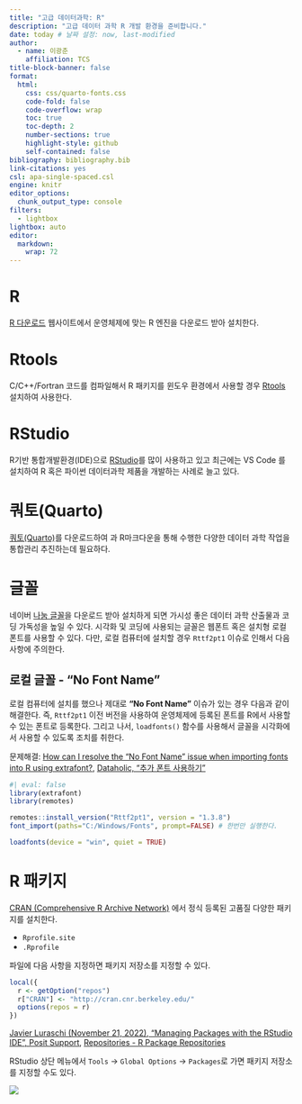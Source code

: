 ```yaml
---
title: "고급 데이터과학: R"
description: "고급 데이터 과학 R 개발 환경을 준비합니다."
date: today # 날짜 설정: now, last-modified
author:
  - name: 이광춘
    affiliation: TCS
title-block-banner: false
format:
  html:
    css: css/quarto-fonts.css
    code-fold: false
    code-overflow: wrap    
    toc: true
    toc-depth: 2
    number-sections: true
    highlight-style: github    
    self-contained: false
bibliography: bibliography.bib
link-citations: yes
csl: apa-single-spaced.csl
engine: knitr
editor_options: 
  chunk_output_type: console
filters:
  - lightbox
lightbox: auto  
editor: 
  markdown: 
    wrap: 72
---
```



# R

[R 다운로드](https://cran.rstudio.com/) 웹사이트에서 운영체제에 맞는 R 엔진을 다운로드 받아 설치한다.

# Rtools 

C/C++/Fortran 코드를 컴파일해서 R 패키지를 윈도우 환경에서 사용할 경우 [Rtools](https://cran.r-project.org/bin/windows/Rtools/) 설치하여 사용한다.

# RStudio

R기반 통합개발환경(IDE)으로 [RStudio](https://posit.co/downloads/)를 많이 사용하고 있고 최근에는 VS Code 를 설치하여 R 혹은 파이썬 데이터과학 제품을 개발하는 사례로 늘고 있다.

# 쿼토(Quarto)

[쿼토(Quarto)](https://quarto.org/docs/download/)를 다운로드하여 과 R마크다운을 통해 수행한 다양한 데이터 과학 작업을 통합관리 추진하는데 필요하다.

# 글꼴

네이버 [나눔 글꼴](https://hangeul.naver.com/font)을 다운로드 받아 설치하게 되면 가시성 좋은 데이터 과학 산출물과 코딩 가독성을 높일 수 있다.
시각화 및 코딩에 사용되는 글꼴은 웹폰트 혹은 설치형 로컬 폰트를 사용할 수 있다. 다만, 로컬 컴퓨터에 설치할 경우 `Rttf2pt1` 이슈로 인해서 다음 사항에 주의한다.

## 로컬 글꼴 - "No Font Name"

로컬 컴퓨터에 설치를 했으나 제대로 **"No Font Name"** 이슈가 있는 경우 다음과 같이 해결한다.
즉, `Rttf2pt1` 이전 버전을 사용하여 운영체제에 등록된 폰트를 R에서 사용할 수 있는 폰트로 등록한다. 그리고 나서, `loadfonts()` 함수를 사용해서 글꼴을 시각화에서 사용할 수 있도록 조치를 취한다.

[문제해결: [How can I resolve the "No Font Name" issue when importing fonts into R using extrafont?](https://stackoverflow.com/questions/61204259/how-can-i-resolve-the-no-font-name-issue-when-importing-fonts-into-r-using-ext),
[Dataholic, "추가 폰트 사용하기"](https://choonghyunryu.github.io/posts/2021-01-27-rfonts/)]{.aside}

```r
#| eval: false
library(extrafont)
library(remotes)

remotes::install_version("Rttf2pt1", version = "1.3.8")
font_import(paths="C:/Windows/Fonts", prompt=FALSE) # 한번만 실행한다.

loadfonts(device = "win", quiet = TRUE)
```





# R 패키지

[CRAN (Comprehensive R Archive Network)](https://cran.r-project.org) 에서 정식 등록된 고품질 다양한 패키지를 설치한다.

- `Rprofile.site`
- `.Rprofile`

파일에 다음 사항을 지정하면 패키지 저장소를 지정할 수 있다.

```r
local({
  r <- getOption("repos")
  r["CRAN"] <- "http://cran.cnr.berkeley.edu/"
  options(repos = r)
})
```

[[Javier Luraschi (November 21, 2022), "Managing Packages with the RStudio IDE", Posit Support](https://support.posit.co/hc/en-us/articles/360004067074),
[Repositories - R Package Repositories](https://solutions.posit.co/envs-pkgs/environments/repositories/)
]{.aside}

RStudio 상단 메뉴에서 `Tools` &rarr; `Global Options` &rarr; `Packages`로 가면 패키지 저장소를 지정할 수도 있다.

![](fig/rstudio-package-repo.png)









